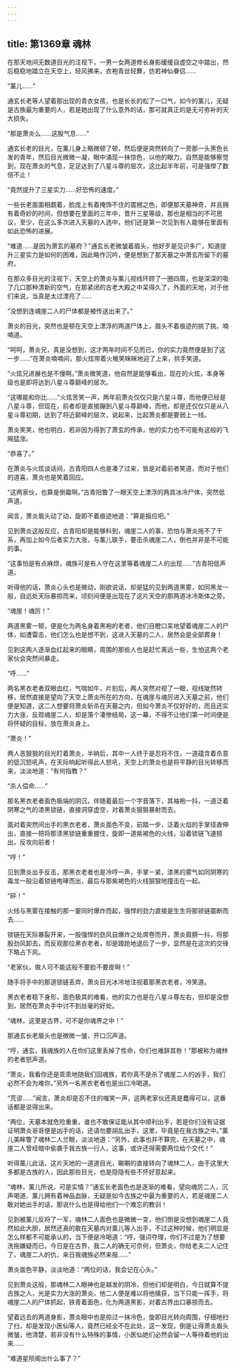 ```yaml
---
---
---
```

title: 第1369章 魂林
---



在那天地间无数道目光的注视下，一男一女两道修长身影缓缓自虚空之中踏出，然后稳稳地踏立在天空上，轻风拂来，衣袍青丝轻舞，仿若神仙眷侣……

“薰儿……”

通玄长老等人望着那出现的青衣女孩，也是长长的松了一口气，如今的薰儿，无疑是古族最为重要的人，若是她出现了什么意外的话，那可就真正的是无可弥补的天大损失。

“那是萧炎么……这股气息……”

通玄长老的目光，在薰儿身上略微顿了顿，然后便是突然转向了一旁那一头黑色长发的青年，然后目光微微一凝，眼中涌现一抹惊色，以他的眼力，自然是能够察觉到，现在萧炎的气息，足足达到了八星斗尊的层次，这比起半年前，可是强悍了数倍不止！

“竟然提升了三星实力……好恐怖的速度。”

一些长老面面相觑着，脸庞上有着掩饰不住的震撼之色，即便那天墓神奇，并且拥有着奇妙的时间，但想要在里面的三年中，晋升三星等级，那也是相当的不可思议，至少，在这么多次进入天墓的人选中，他们还是第一次见到有人能够在里面有如此恐怖的进展。

“难道……是因为萧玄的墓府？”通玄长老微皱着眉头，他好歹是见识多广，知道提升三星实力是如何的困难，因此略作沉吟，便是想到了那天墓之中萧玄所留下的墓府。

在那众多目光的注视下，天空上的萧炎与薰儿视线环顾了一圈四周，也是深深的吸了几口那种清新的空气，在那紧闭的古老大殿之中呆得久了，外面的天地，对于他们来说，当真是太过漂亮了……

“没想到连魂崖二人的尸体都是被传送出来了。”

萧炎的目光，突然也是顿在天空上漂浮的两道尸体上，眉头不着痕迹的挑了挑，喃喃道。

“呵呵，萧炎兄，真是没想到，这才两年时间不见而已，你的实力竟然便是到了这一步……”在萧炎喃喃间，那火炫带着火稚笑眯眯地迎了上来，拱手笑道。

“火炫兄进展也是不慢啊。”萧炎微笑道，他自然是能够看出，现在的火炫，本身等级也是即将达到八星斗尊巅峰的层次。

“这哪能和你比……”火炫苦笑一声，两年前萧炎仅仅只是六星斗尊，而他便已经是八星斗尊，但现在，前者却是直接蹦到八星斗尊巅峰，而他，却是还仅仅只是从八星斗尊初期，达到了将近巅峰的层次，说起来，比起萧炎都是要弱上一线。

萧炎笑笑，他也明白，若非因为得到了萧玄的传承，他的实力也不可能有这般的飞飚猛涨。

“恭喜了。”

在萧炎与火炫谈话间，古青阳四人也是凑了过来，皆是对着前者笑道，而对于他们的道喜，萧炎也是笑着回应。

“这两家伙，也算是倒霉啊。”古青阳瞥了一眼天空上漂浮的两具冰冷尸体，突然低声道。

闻言，萧炎眉头动了动，旋即不着痕迹地道：“算是报应吧。”

见到萧炎这般反应，古青阳却是能够料到，魂崖二人的事，恐怕与萧炎拖不了干系，再加上如今后者实力大涨，与薰儿联手，要击杀魂崖二人，倒也并非是不可能的事。

“这事怕是有点麻烦，魂族可是有人守在这里等着魂崖二人的出现……”古青阳低声道。

听得他的话，萧炎心头也是微动，刚欲说话，却是猛的见到两道黑雾，如同黑龙一般，自远处天际暴掠而来，顷刻间便是出现在了这片天空的那两道冰冷斯体之旁。

“魂崖！魂厉！”

两道黑雾一顿，便是化为两名身着黑袍的老者，他们目瞪口呆地望着魂崖二人的尸体，如遭雷击，他们怎么也是想不到，这进入天墓的二人，居然会是全部葬身！

见到这两人逐渐血红起来的眼睛，周围的那些人也是赶忙离远一些，生怕这两个老家伙会突然间暴走。

“呼……”

两名黑衣老者双眼血红，气喘如牛，片刻后，两人突然对视了一眼，视线陡然转移，居然直接是望向了天空上萧炎所在的方向，在魂崖与魂厉进入天墓之前，他们便是知道，这二人想要将萧炎斩杀在天墓之内，但如今萧炎不仅好好的，而且还实力大涨，反观魂崖二人，却是落个凄惨结局，这一幕，不得不让他们第一时间便是将怀疑的目标，放在萧炎身上。

“萧炎！”

两人恶狠狠的目光盯着萧炎，半晌后，其中一人终于是忍将不住，一道蕴含着杀意的低沉怒吼声，在天际响起听得此人怒吼，天空上的萧炎也是将平静的目光转移而来，淡淡地道：“有何指教？”

“杀人偿命……”

那名黑衣老者面色极端的阴沉，伴随着最后一个字音落下，其袖袍一抖，一道泛着阴寒之气的漆黑锁链，直接洞穿虚空，对着萧炎狠狠暴射而去。

面对着突然间出手的黑衣老者，萧炎面色不变，前踏一步，泛着火焰的手掌径直伸出，直接一把将那漆黑锁链重重握住，旋即一道紫褐色的火线，沿着锁链飞速掠出，反攻向前者！

“哼！”

见到萧炎出手反击，那黑衣老者也是冷哼一声，手掌一紧，漆黑的雾气如同阴寒的毒龙一般沿着锁链咆哮而出，最后与那紫褐色的火线狠狠地撞击在一起。

“砰！”

火线与黑雾在接触的那一霎同时爆炸而起，强悍的劲力直接是生生将那锁链震断而去……

锁链在天际暴裂开来，一股强悍的劲风自爆炸之处席卷而开，萧炎肩膀一抖，将那股劲风卸去，而反观那位黑衣老者，却是踉跄地退后了一步，显然是在这次的交锋下略占下风。

“老家伙，做人可不能这般不要脸不要皮啊！”

随手将手中的那道锁链丢弃，萧炎目光冰冷地注视着那黑衣老者，冷笑道。

黑衣老者稳下身形，面色极其的难看，他的实力也是在八星斗尊左右，但却是没想到，居然在萧炎手中讨不到丝毫的好处。

“魂林，这里是古界，可不是你魂界之中！”

那通玄长老眉头也是微微一皱，开口沉声道。

“哼，通玄，我魂族的人在你们这里丢掉了性命，你们也难辞其咎！”那被称为魂林的老者怒声道。

“萧炎，我看你还是乖乖地随我们回魂族，若你真不是杀了魂崖二人的凶手，我们必然不会为难你。”另外一名黑衣老者也是出口冷喝道。

“荒谬……”闻言，萧炎却是忍不住的嗤笑一声，这两老家伙还真是蠢得可以，这番话都是说得出来。

“两位，天墓本就危险重重，谁也不敢保证能从其中顺利出手，若是你们没有证据证明萧炎哥哥便是凶手的话，还请勿要胡乱出手，这里，毕竟是在我古族之中。”薰儿美眸瞥了魂林二人兰眼，淡淡地道：“另外，此事也并不算完，在天墓之中，魂崖二人曾经暗中偷袭于我古族一行人，这事，或许还得需要两位给个交代！”

听得薰儿此话，这片天地的一道道目光，唰唰的直接转向了魂林二人，由于这里大多都是古族的人，因此那些目光，也是隐隐有些不怀好意起来。

“魂林，薰儿所说，可是实情？”通玄长老面色也是逐渐的难看，望向魂厉二人，沉声喝道，薰儿拥有着神品血脉，无疑是如今古族之中最为重要的人，若是魂崖二人敢对她出手的话，那说什么也是得给他们一个难忘的教训！

见到被薰儿反将了一军，魂林二人面色也是微微一变，他们倒是没想到魂崖二人竟然如此大胆，居然还真的敢在天墓内对薰儿等人出手，不过这种时候，他们明显是怎么样都不可能承认的，当下便是冷喝道：“哼，强词夺理，你们不过是为了想要洗拖嫌疑而已，今日是在古界，我二人的确无可奈何，但萧炎，你给老夫二人记住了，魂崖二人的仇，来日我魂族必然来报……”

萧炎面色平静，淡淡地道：“两位的话，我会记在心头。”

见到萧炎这般，那魂林二人眼神也是越发的阴冷，但他们却是明白，今日就算不提古族之人，光是实力大涨的萧炎，他二人便是难以将他擒获，当下只能一挥手，将魂崖二人的尸体抓起，铁青着面色，化为两道黑影，对着古界出口暴掠而去。

望着远去的两道身影，萧炎眼中也是掠过一抹冷色，旋即目光转向周围，仔细地扫了扫，却是发现小医仙等人，竟然已经全不在此处，这一发现，倒是让得萧炎眉头微皱，他清楚，若非没有什么特殊的事情，小医仙她们必然会留一人等待着他的出来……

“难道星陨阁出什么事了？”